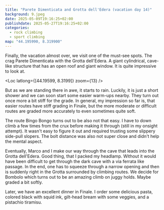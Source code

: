 ```yaml
---
title: "Parete Dimenticata and Grotta dell'Edera (vacation day 14)"
background: 9.jpeg
date: 2025-05-09T19:16:25+02:00
publishdate: 2025-05-27T19:16:25+02:00
categories:
  - rock climbing
  - sport climbing
map: "44.195990, 8.319900"
---
```


Finally, the vacation almost over, we visit one of the must-see spots. The crag
Parete Dimenticata with the Grotta dell'Edera. A giant cylindrical, cave-like
structure that has an open roof and giant window. It is quite impressive to look
at.

<Loc latlong={[44.19599, 8.3199]} zoom={13} />

But as we are standing there in awe, it starts to rain. Luckily, it is just
a short shower and we can soon start some easier warm-ups nearby. They turn out
once more a bit stiff for the grade. In general, my impression so far is, that
easier routes have stiff grading in Finale, but the more moderate or difficult
routes are graded more accurately to even sometimes quite soft.

<Gallery large="true">
  <Rimg src="1.jpeg" alt="View from Parete Dimenticata" />
  <Rimg src="2.jpeg" caption="Grotta dell'Edera" />
</Gallery>

The route Bingo Bongo <Grade system="french" value="6a+" /> turns out to be also
not that easy. I have to down climb a few times from the crux before making it
through (still in my onsight attempt). It wasn't easy to figure it out and
required trusting some slippery side-pull slopers. The bolt distance was also
not super close and didn't help the mental aspect.

Eventually, Marco and I make our way through the cave that leads into the Grotta
dell'Edera. Good thing, that I packed my headlamp. Without it would have been
difficult to get through the dark cave with a via ferrata like passage. In the
end, one has to squeeze through a narrow opening and then is suddenly right in
the Grotta surrounded by climbing routes. We decide for Bombolo <Grade
system="french" value="6b" /> which turns out to be an amazing climb on juggy
holds. Maybe graded a bit softly.

<Gallery>
  <Rimg src="11.jpeg" caption="Entrance to the cave leading into the Grotta." />
  <Rimg src="10.jpeg" caption="The hole you come out into the Grotta." />
</Gallery>

<Gallery large="true">
  <Rimg src="3.jpeg" caption="Grotta dell'Edera" />
  <Rimg src="4.jpeg" caption="Grotta dell'Edera" />
  <Rimg src="7.jpeg" caption="Bombolo" />
</Gallery>

<Pano2x src="2.jpeg" alt="" />

Later, we have an excellent dinner in Finale. I order some delicious pasta,
colored black with squid ink, gilt-head bream with some veggies, and
a pistachio tiramisu.

<Rimg src="12.jpeg" alt="Finale Ligure" />

<Nextday />

